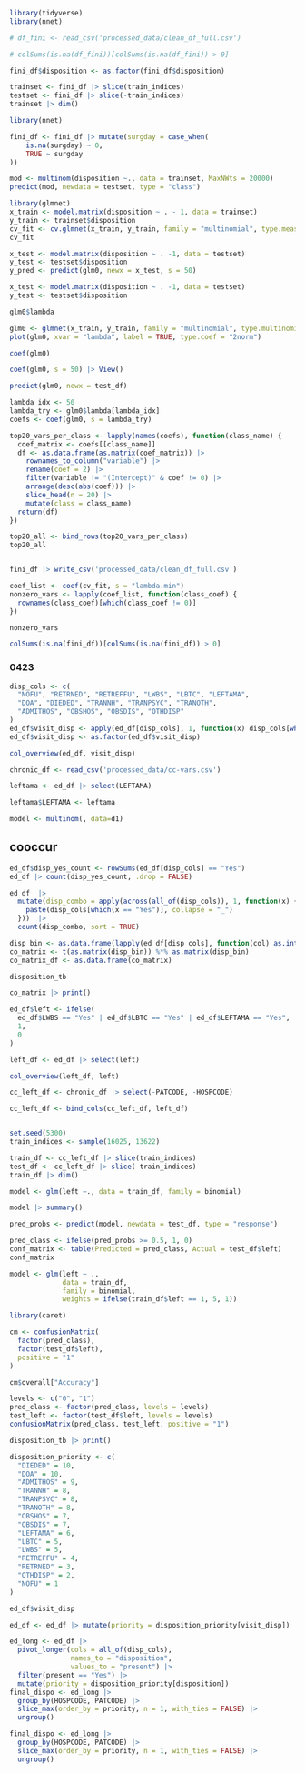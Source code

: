 
```r
library(tidyverse)
library(nnet)
```

```r
# df_fini <- read_csv('processed_data/clean_df_full.csv')
```

```r
# colSums(is.na(df_fini))[colSums(is.na(df_fini)) > 0]
```

```r
fini_df$disposition <- as.factor(fini_df$disposition)
```

```r
trainset <- fini_df |> slice(train_indices)
testset <- fini_df |> slice(-train_indices)
trainset |> dim()
```

```r
library(nnet)
```

```r
fini_df <- fini_df |> mutate(surgday = case_when(
    is.na(surgday) ~ 0,
    TRUE ~ surgday
))
```

```r
mod <- multinom(disposition ~., data = trainset, MaxNWts = 20000)
predict(mod, newdata = testset, type = "class")

```

```r
library(glmnet)
x_train <- model.matrix(disposition ~ . - 1, data = trainset)
y_train <- trainset$disposition
cv_fit <- cv.glmnet(x_train, y_train, family = "multinomial", type.measure = "class")
cv_fit
```

```r
x_test <- model.matrix(disposition ~ . -1, data = testset)
y_test <- testset$disposition
y_pred <- predict(glm0, newx = x_test, s = 50)
```

```r
x_test <- model.matrix(disposition ~ . -1, data = testset)
y_test <- testset$disposition
```

```r
glm0$lambda
```

```r
glm0 <- glmnet(x_train, y_train, family = "multinomial", type.multinomial = "grouped")
plot(glm0, xvar = "lambda", label = TRUE, type.coef = "2norm")
```

```r
coef(glm0)
```

```r
coef(glm0, s = 50) |> View()
```

```r
predict(glm0, newx = test_df)
```

```r
lambda_idx <- 50
lambda_try <- glm0$lambda[lambda_idx]
coefs <- coef(glm0, s = lambda_try)

top20_vars_per_class <- lapply(names(coefs), function(class_name) {
  coef_matrix <- coefs[[class_name]]
  df <- as.data.frame(as.matrix(coef_matrix)) |>
    rownames_to_column("variable") |>
    rename(coef = 2) |>
    filter(variable != "(Intercept)" & coef != 0) |>
    arrange(desc(abs(coef))) |>
    slice_head(n = 20) |>
    mutate(class = class_name)
  return(df)
})

top20_all <- bind_rows(top20_vars_per_class)
top20_all

```

```r
```
```r
fini_df |> write_csv('processed_data/clean_df_full.csv')
```
```r
coef_list <- coef(cv_fit, s = "lambda.min")
nonzero_vars <- lapply(coef_list, function(class_coef) {
  rownames(class_coef)[which(class_coef != 0)]
})

nonzero_vars

```

```r
colSums(is.na(fini_df))[colSums(is.na(fini_df)) > 0]
```

### 0423
```r
disp_cols <- c(
  "NOFU", "RETRNED", "RETREFFU", "LWBS", "LBTC", "LEFTAMA",
  "DOA", "DIEDED", "TRANNH", "TRANPSYC", "TRANOTH", 
  "ADMITHOS", "OBSHOS", "OBSDIS", "OTHDISP"
)
ed_df$visit_disp <- apply(ed_df[disp_cols], 1, function(x) disp_cols[which(x == 'Yes')])
ed_df$visit_disp <- as.factor(ed_df$visit_disp)
```

```r
col_overview(ed_df, visit_disp)
```

```r
chronic_df <- read_csv('processed_data/cc-vars.csv')
```

```r
leftama <- ed_df |> select(LEFTAMA)
```

```r
leftama$LEFTAMA <- leftama
```

```r
model <- multinom(, data=d1)
```

## cooccur


```r
ed_df$disp_yes_count <- rowSums(ed_df[disp_cols] == "Yes")
ed_df |> count(disp_yes_count, .drop = FALSE)

```

```r
ed_df  |>
  mutate(disp_combo = apply(across(all_of(disp_cols)), 1, function(x) {
    paste(disp_cols[which(x == "Yes")], collapse = "_")
  }))  |>
  count(disp_combo, sort = TRUE)
```

```r
disp_bin <- as.data.frame(lapply(ed_df[disp_cols], function(col) as.integer(col == "Yes")))
co_matrix <- t(as.matrix(disp_bin)) %*% as.matrix(disp_bin)
co_matrix_df <- as.data.frame(co_matrix)

```

```r
disposition_tb
```

```r
co_matrix |> print()
```

```r
ed_df$left <- ifelse(
  ed_df$LWBS == "Yes" | ed_df$LBTC == "Yes" | ed_df$LEFTAMA == "Yes",
  1,
  0
)
```

```r
left_df <- ed_df |> select(left)
```

```r
col_overview(left_df, left)
```

```r
cc_left_df <- chronic_df |> select(-PATCODE, -HOSPCODE)
```

```r
cc_left_df <- bind_cols(cc_left_df, left_df)
```

```r

```
```r
set.seed(5300)
train_indices <- sample(16025, 13622)

train_df <- cc_left_df |> slice(train_indices)
test_df <- cc_left_df |> slice(-train_indices)
train_df |> dim()
```

```r
model <- glm(left ~., data = train_df, family = binomial)
```

```r
model |> summary()
```

```r
pred_probs <- predict(model, newdata = test_df, type = "response")

pred_class <- ifelse(pred_probs >= 0.5, 1, 0)
conf_matrix <- table(Predicted = pred_class, Actual = test_df$left)
conf_matrix

```

```r
model <- glm(left ~ ., 
             data = train_df, 
             family = binomial, 
             weights = ifelse(train_df$left == 1, 5, 1))

```

```r
library(caret)

cm <- confusionMatrix(
  factor(pred_class),
  factor(test_df$left),
  positive = "1"
)

cm$overall["Accuracy"]

```

```r
levels <- c("0", "1")
pred_class <- factor(pred_class, levels = levels)
test_left <- factor(test_df$left, levels = levels)
confusionMatrix(pred_class, test_left, positive = "1")

```


```r
disposition_tb |> print()
```


```r
disposition_priority <- c(
  "DIEDED" = 10,
  "DOA" = 10,
  "ADMITHOS" = 9,
  "TRANNH" = 8,
  "TRANPSYC" = 8,
  "TRANOTH" = 8,
  "OBSHOS" = 7,
  "OBSDIS" = 7,
  "LEFTAMA" = 6,
  "LBTC" = 5,
  "LWBS" = 5,
  "RETREFFU" = 4,
  "RETRNED" = 3,
  "OTHDISP" = 2,
  "NOFU" = 1
)

```

```r
ed_df$visit_disp
```

```r
ed_df <- ed_df |> mutate(priority = disposition_priority[visit_disp])
```

```r
ed_long <- ed_df |>
  pivot_longer(cols = all_of(disp_cols),
               names_to = "disposition",
               values_to = "present") |>
  filter(present == "Yes") |>
  mutate(priority = disposition_priority[disposition])
final_dispo <- ed_long |>
  group_by(HOSPCODE, PATCODE) |>
  slice_max(order_by = priority, n = 1, with_ties = FALSE) |>
  ungroup()

```

```r
final_dispo <- ed_long |>
  group_by(HOSPCODE, PATCODE) |>
  slice_max(order_by = priority, n = 1, with_ties = FALSE) |>
  ungroup()

```

```r

```